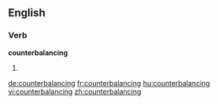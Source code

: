 
==English==

===Verb===
'''counterbalancing'''

# {{present participle of|counterbalance}}

[[de:counterbalancing]]
[[fr:counterbalancing]]
[[hu:counterbalancing]]
[[vi:counterbalancing]]
[[zh:counterbalancing]]